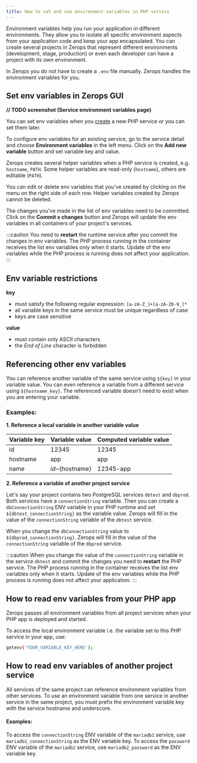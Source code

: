 ```yaml
---
title: How to set and use environment variables in PHP service
---
```


Environment variables help you run your application in different environments. They allow you to isolate all specific environment aspects from your application code and keep your app encapsulated. You can create several projects in Zerops that represent different environments (development, stage, production) or even each developer can have a project with its own environment.

In Zerops you do not have to create a `.env` file manually. Zerops handles the environment variables for you.

## Set env variables in Zerops GUI

**// TODO screenshot (Service environment variables page)**

You can set env variables when you [create](/php/how-to/create) a new PHP service or you can set them later.

To configure env variables for an existing service, go to the service detail and choose **Environment variables** in the left menu. Click on the **Add new variable** button and set variable key and value.

Zerops creates several helper variables when a PHP service is created, e.g. `hostname`, `PATH`. Some helper variables are read-only (`hostname`), others are editable (`PATH`).

You can edit or delete env variables that you've created by clicking on the menu on the right side of each row. Helper variables created by Zerops cannot be deleted.

The changes you've made in the list of env variables need to be committed. Click on the **Commit x changes** button and Zerops will update the env variables in all containers of your project's services.

:::caution
You need to **restart** the runtime service after you commit the changes in env variables. The PHP process running in the container receives the list env variables only when it starts. Update of the env variables while the PHP process is running does not affect your application.
:::

## Env variable restrictions

**key**

* must satisfy the following regular expression: `[a-zA-Z_]+[a-zA-Z0-9_]*`
* all variable keys in the same service must be unique regardless of case
* keys are case sensitive

**value**

* must contain only ASCII characters
* the *End of Line* character is forbidden

## Referencing other env variables

You can reference another variable of the same service using `${key}` in your variable value. You can even reference a variable from a different service using `${hostname_key}`. The referenced variable doesn't need to exist when you are entering your variable.

### Examples:

**1. Reference a local variable in another variable value**

| Variable key | Variable value    | Computed variable value |
| ------------ | ----------------- | ----------------------- |
| id           | 12345             | 12345                   |
| hostname     | app               | app                     |
| name         | ${id}-${hostname} | 12345-app               |

**2. Reference a variable of another project service**

Let's say your project contains two PostgreSQL services `dbtest` and `dbprod`. Both services have a `connectionString` variable. Then you can create a `dbConnectionString` ENV variable in your PHP runtime and set `${dbtest_connectionString}` as the variable value. Zerops will fill in the value of the `connectionString` variable of the `dbtest` service.

When you change the `dbConnectionString` value to `${dbprod_connectionString}`. Zerops will fill in the value of the `connectionString` variable of the `dbprod` service.

:::caution
When you change the value of the `connectionString` variable in the service `dbtest` and commit the changes you need to **restart** the PHP service. The PHP process running in the container receives the list env variables only when it starts. Update of the env variables while the PHP process is running does not affect your application.
:::

## How to read env variables from your PHP app

Zerops passes all environment variables from all project services when your PHP app is deployed and started.

To access the local environment variable i.e. the variable set to this PHP service in your app, use:

```sh
getenv('YOUR_VARIABLE_KEY_HERE');
```

## How to read env variables of another project service

All services of the same project can reference environment variables from other services. To use an environment variable from one service in another service in the same project, you must prefix the environment variable key with the service hostname and underscore.

#### Examples:

To access the `connectionString` ENV variable of the `mariadb1` service, use `mariadb1_connectionString` as the ENV variable key.
To access the `password` ENV variable of the `mariadb2` service, use `mariadb2_password` as the ENV variable key.




